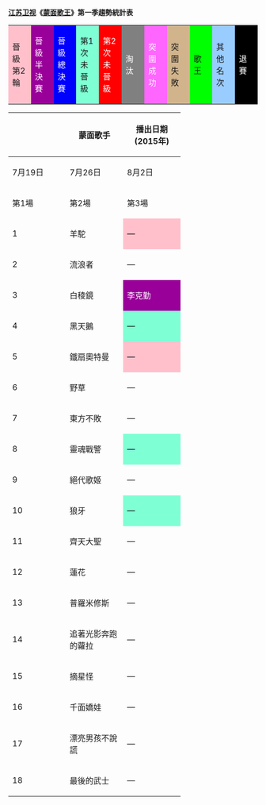 <div class="NavFrame {{#ifeq:{{{hide|}}}|yes|collapsed|autocollapse}}" style="width:100%" align=left>
<div class="NavHead">{{Navbar|江苏卫视蒙面歌王(第一季)赛果|mini=1|style=position:absolute; left:1em}}'''[[江苏卫视]]《[[蒙面歌王 (中国)|蒙面歌王]]》第一季趨勢統計表'''</div>
<div class="NavContent">
<center>
{| class="wikitable"
|-
| style="background:pink; width:8%;"| 晉級第2輪
| style="background:#990099; color:white; width:8%;"| 晉級半決賽
| style="background:blue; color:white; width:8%;"| 晉級總決賽
| style="background:#7FFFD4; width:8%;"| 第1次未晉級
| style="background:red; color:white; width:8%;"| 第2次未晉級
| style="background:grey; color:white; width:8%;"| 淘汰
| style="background:#FF66FF; color:white; width:8%;"| 突圍成功
| style="background:tan; width:8%;"| 突圍失敗
| style="background:lime; width:8%;"| 歌王
| style="background:#99CCFF; width:8%;"|其他名次
| style="background:black; color:white; width:8%;"| 退賽
|}

{| class="wikitable sortable" style="text-align:center"
|-
! width="30" rowspan="3" | !! width="100" rowspan="3" class="unsortable" |蒙面歌手 !! colspan="11" |播出日期 (2015年)
|-
! width="90" |7月19日 !! width="100" |7月26日 !! width="100" |8月2日 !! width="90" |8月9日!! width="100" |8月16日 !! width="100" |8月23日 !! width="100" |8月30日 !! width="100" |9月6日 !! width="100" |9月13日 !! width="100" |9月20日  !! width="100" |9月27日   
|-
! width="100" data-sort-type="text" |第1場 !! width="100" data-sort-type="text" |第2場 !! width="100" data-sort-type="text" |第3場 !! width="100" data-sort-type="text" |第4場!! width="100" data-sort-type="text" |第5場 !! width="100" data-sort-type="text" |第6場 !! width="100" data-sort-type="text" |第7場 !! width="100" data-sort-type="text" |第8場 !! width="100" data-sort-type="text" |半決賽 !! width="100" data-sort-type="text" |突圍賽  !! width="100" data-sort-type="text" |總決賽  
|-
| 1
| 羊駝
| style="background:pink; color: black" | — 
| style="background:pink; color: black" | —
| style="background:#990099; color: white" | {{flagicon|PRC}} 孫楠
| style="background:#990099; color: white" | —
| style="background:#990099; color: white" | —
| style="background:#990099; color: white" | —
| style="background:#990099; color: white" | —
| style="background:#990099; color: white" | —
| style="background:blue; color: white" | —
| style="background:blue; color: white" | —
| style="background:lime; width:7%;" |1[[File:Gold Medal.svg|20px]]
|-
| 2
| 流浪者
| —
| —
| style="background:#7FFFD4; color: black" | —
| style="background:pink; color: black" | —
| style="background:red; color: white" | —
| style="background:#990099; color: white" | {{flagicon|PRC}} 沙寶亮
| style="background:#990099; color: white" | —
| style="background:#990099; color: white" | —
| style="background:blue; color: white" | —
| style="background:blue; color: white" | —
| style="background:#99CCFF; color: black" |2[[File:Silver Medal.svg|20px]] 
|-
| 3
| 白稜鏡
| style="background:#990099; color: white" | {{flagicon|HKG}} 李克勤
| style="background:#990099; color: white" | —
| style="background:#990099; color: white" | —
| style="background:#990099; color: white" | —
| style="background:#990099; color: white" | —
| style="background:#990099; color: white" | —
| style="background:#990099; color: white" | —
| style="background:#990099; color: white" | —
| style="background:grey; color: white" | —
| style="background:#FF66FF; color: white" | —
| style="background:#99CCFF; color: black" | —
|-
| 4
| 黑天鵝
| style="background:#7FFFD4; color: black" | —
| style="background:#990099; color: white" | {{flagicon|PRC}} 丁噹
| style="background:#990099; color: white" | —
| style="background:#990099; color: white" | —
| style="background:#990099; color: white" | —
| style="background:#990099; color: white" | —
| style="background:#990099; color: white" | —
| style="background:#990099; color: white" | —
| style="background:blue; color: white" | —
| style="background:blue; color: white" | —
| style="background:#99CCFF; color: black" | —
|-
| 5
| 鐵扇奧特曼
| style="background:pink; color: black" | —
| style="background:#7FFFD4; color: black" | —
| style="background:pink; color: black" | —
| style="background:#990099; color: white" | {{flagicon|TWN}} 許茹芸
| style="background:#990099; color: white" | —
| style="background:#990099; color: white" | —
| style="background:#990099; color: white" | —
| style="background:#990099; color: white" | —
| style="background:blue; color: white" | —
| style="background:blue; color: white" | —
| style="background:#99CCFF; color: black" |—
|-
| 6
| 野草
| —
| —
| —
| style="background:pink; color: black" | —
| style="background:pink; color: black" | —
| style="background:pink; color: black" | —
| style="background:#990099; color: white" | {{flagicon|PRC}} 譚維維
| style="background:#990099; color: white" | —
| style="background:blue; color: white" | —
| style="background:blue; color: white" | —
| style="background:#99CCFF; color: black" |—
|-
| 7
| 東方不敗
| —
| —
| —
| —
| —
| —
| style="background:pink; color: black" | —
| style="background:#7FFFD4; color: black" | 未揭面
| style="background:grey; color: white" | —
| style="background:#FF66FF; color: white" | {{flagicon|PRC}} 尚雯婕
| style="background:#99CCFF; color: black" |—
|-
| 8
| 靈魂戰警
| style="background:#7FFFD4; color: black" | —
| style="background:red; color: white" | —
| style="background:pink; color: black" | —
| style="background:grey; color: white" | {{flagicon|PRC}} 李泉
| style="background:grey; color: white" | —
| style="background:grey; color: white" | —
| style="background:grey; color: white" | —
| style="background:grey; color: white" | —
| style="background:grey; color: white" | —
| style="background:#FF66FF; color: white" | 頂替李玉剛
| style="background:#99CCFF; color: black" |—
|-
| 9
| 絕代歌姬
| —
| —
| —
| —
| —
| —
| style="background:#7FFFD4; color: black" | —
| style="background:pink; color: black" | {{flagicon|PRC}} 李玉剛
| style="background:grey; color: white" | —
| style="background:#FF66FF; color: white" | —
| style="background:black; color: white" | —
|-
| 10
| 狼牙
| style="background:#7FFFD4; color: black" | —
| style="background:red; color: white" | —
| style="background:grey; color: white" | 未揭面
| style="background:grey; color: white" | —
| style="background:grey; color: white" | —
| style="background:grey; color: white" | —
| style="background:grey; color: white" | —
| style="background:grey; color: white" | —
| style="background:grey; color: white" | —
| style="background:black; color: white" | —
| style="background:black; color: white" | —
|-
| 11
| 齊天大聖
| —
| style="background:pink; color: black" | —
| style="background:#7FFFD4; color: black" | —
| style="background:red; color: white" | —
| style="background:#990099; color: white" | {{flagicon|MYS}} 曹格
| style="background:#990099; color: white" | —
| style="background:#990099; color: white" | —
| style="background:#990099; color: white" | —
| style="background:grey; color: white" | —
| style="background:black; color: white" | —
| style="background:black; color: white" | —
|-
| 12
| 蓮花
| —
| —
| —
| style="background:#7FFFD4; color: black" | —
| style="background:black; color: white" | {{flagicon|PRC}} 李春波
| style="background:black; color: white" | —
| style="background:black; color: white" | —
| style="background:black; color: white" | —
| style="background:black; color: white" | —
| style="background:black; color: white" | —
| style="background:black; color: white" | —
|-
| 13
| 普羅米修斯
| —
| —
| —
| —
| style="background:pink; color: black" | —
| style="background:#7FFFD4; color: black" | —
| style="background:red; color: white" | —
| style="background:black; color: white" | 未揭面
| style="background:black; color: white" | —
| style="background:black; color: white" | —
| style="background:black; color: white" | —
|-
| 14
| 追著光影奔跑的蘿拉
| —
| —
| —
| —
| style="background:#7FFFD4; color: black" | —
| style="background:pink; color: black" | —
| style="background:pink; color: black" | —
| style="background:red; color: white" | {{flagicon|HKG}} 梁詠琪
| style="background:grey; color: white" | —
| style="background:tan; color: black" | —
| style="background:grey; color: white" | —
|-
| 15
| 摘星怪
| —
| —
| —
| —
| —
| style="background:pink; color: black" | —
| style="background:#7FFFD4; color: black" | —
| style="background:red; color: white" | {{flagicon|PRC}} 張瑋
| style="background:grey; color: white" | —
| style="background:tan; color: black" | —
| style="background:grey; color: white" | —
|-
| 16
| 千面嬌娃
| —
| —
| —
| —
| —
| style="background:#7FFFD4; color: black" | —
| style="background:red; color: white" | —
| style="background:#990099; color: white" | 未揭面
| style="background:grey; color: white" | {{flagicon|TWN}} 黃小琥
| style="background:tan; color: black" | —
| style="background:grey; color: white" | —
|-
| 17
| 漂亮男孩不說謊
| —
| —
| —
| —
| —
| —
| —
| style="background:#7FFFD4; color: black" | 未揭面
| style="background:grey; color: white" | —
| style="background:tan; color: black" | {{flagicon|PRC}} 董成鵬
| style="background:grey; color: white" | —
|-
| 18
| 最後的武士
| —
| —
| —
| —
| —
| —
| —
| style="background:pink; color: black" | 未揭面
| style="background:grey; color: white" | —
| style="background:tan; color: black" | {{flagicon|KOR}} 金慶皓
| style="background:grey; color: white" | 返場表演
|}
</small></center></div></div>